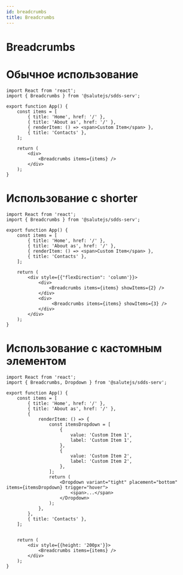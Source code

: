 ```yaml
---
id: breadcrumbs
title: Breadcrumbs
---
```



# Breadcrumbs
<PropsTable name="Breadcrumbs" />

# Обычное использование

```tsx live
import React from 'react';
import { Breadcrumbs } from '@salutejs/sdds-serv';

export function App() {
    const items = [
        { title: 'Home', href: '/' },
        { title: 'About as', href: '/' },
        { renderItem: () => <span>Custom Item</span> },
        { title: 'Contacts' },
    ];

    return (
        <div>
            <Breadcrumbs items={items} />
        </div>
    );
}
```
# Использование с shorter
```tsx live
import React from 'react';
import { Breadcrumbs } from '@salutejs/sdds-serv';

export function App() {
    const items = [
        { title: 'Home', href: '/' },
        { title: 'About as', href: '/' },
        { renderItem: () => <span>Custom Item</span> },
        { title: 'Contacts' },
    ];

    return (
        <div style={{"flexDirection": 'column'}}>
            <div>
                <Breadcrumbs items={items} showItems={2} />
            </div>
            <div>
                 <Breadcrumbs items={items} showItems={3} />
            </div>
        </div>
    );
}
```

# Использование с кастомным элементом
```tsx live
import React from 'react';
import { Breadcrumbs, Dropdown } from '@salutejs/sdds-serv';

export function App() {
    const items = [
        { title: 'Home', href: '/' },
        { title: 'About as', href: '/' },
        {
            renderItem: () => {
                const itemsDropdown = [
                    {
                        value: 'Custom Item 1',
                        label: 'Custom Item 1',
                    },
                    {
                        value: 'Custom Item 2',
                        label: 'Custom Item 2',
                    },
                ];
                return (
                    <Dropdown variant="tight" placement="bottom" items={itemsDropdown} trigger="hover">
                        <span>...</span>
                    </Dropdown>
                );
            },
        },
        { title: 'Contacts' },
    ];


    return (
        <div style={{height: '200px'}}>
            <Breadcrumbs items={items} />
        </div>
    );
}
```